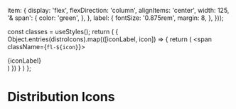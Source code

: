 
<Meta title="core/Icons/Distribution Icons" />

  item: {
    display: 'flex',
    flexDirection: 'column',
    alignItems: 'center',
    width: 125,
    '& span': {
      color: 'green',
    },
  },
  label: {
    fontSize: '0.875rem',
    margin: 8,
  },
}));

  const classes = useStyles();
    return (
      <Grid container>
        {
          Object.entries(distroIcons).map(([iconLabel, icon]) => {
            return (
                <Grid key={iconLabel} item className={classes.item}>
                    <span className={`fl-${icon}`}></span>
                    <div className={classes.label}>{iconLabel}</div>
                </Grid>
            )
          })
        }
      </Grid>
    )
};

# Distribution Icons

<Canvas>
  <DistributionIcons />
</Canvas>